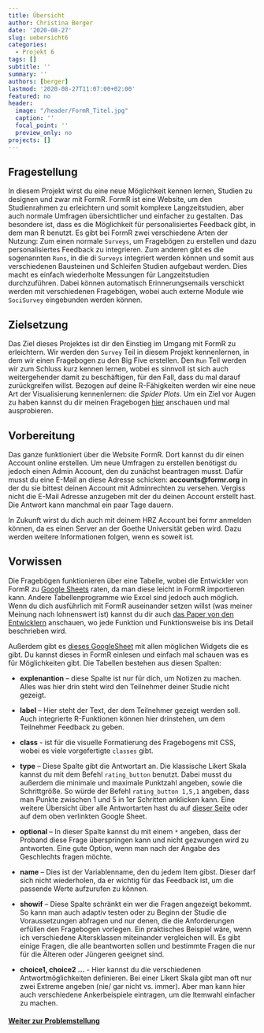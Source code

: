 ```yaml
---
title: Übersicht
author: Christina Berger
date: '2020-08-27'
slug: uebersicht6
categories:
  - Projekt 6
tags: []
subtitle: ''
summary: ''
authors: [berger]
lastmod: '2020-08-27T11:07:00+02:00'
featured: no
header:
  image: "/header/FormR_Titel.jpg"
  caption: ''
  focal_point: ''
  preview_only: no
projects: []
---
```

## Fragestellung 

In diesem Projekt wirst du eine neue Möglichkeit kennen lernen, Studien zu designen und zwar mit FormR. 
FormR ist eine Website, um den Studienrahmen zu erleichtern und somit komplexe Langzeitstudien, aber auch normale Umfragen übersichtlicher und einfacher zu gestalten. Das besondere ist, dass es die Möglichkeit für personalisiertes Feedback gibt, in dem man R benutzt. Es gibt bei FormR zwei verschiedene Arten der Nutzung: Zum einen normale `Surveys`, um Fragebögen zu erstellen und dazu personalisiertes Feedback zu integrieren. Zum anderen gibt es die sogenannten `Runs`, in die di `Surveys` integriert werden können und somit aus verschiedenen Bausteinen und Schleifen Studien aufgebaut werden. Dies macht es einfach wiederholte Messungen für Langzeitstudien durchzuführen. Dabei können automatisch Erinnerungsemails verschickt werden mit verschiedenen Fragebögen, wobei auch  externe Module wie `SociSurvey` eingebunden werden können.


## Zielsetzung

Das Ziel dieses Projektes ist dir den Einstieg im Umgang mit FormR zu erleichtern. Wir werden den `Survey` Teil in diesem Projekt kennenlernen, in dem wir einen Fragebogen zu den Big Five erstellen. Den `Run` Teil werden wir zum Schluss kurz kennen lernen, wobei es sinnvoll ist sich auch weitergehender damit zu beschäftigen, für den Fall, dass du mal darauf zurückgreifen willst. Bezogen auf deine R-Fähigkeiten werden wir eine neue Art der Visualisierung kennenlernen: die *Spider Plots*. 
Um ein Ziel vor Augen zu haben kannst du dir meinen Fragebogen  [hier](https://bigfivegoethe.formr.org) anschauen und mal ausprobieren.

## Vorbereitung

Das ganze funktioniert über die Website FormR. Dort kannst du dir einen Account online erstellen. Um neue Umfragen zu erstellen benötigst du jedoch einen Admin Account, den du zunächst beantragen musst. Dafür musst du eine E-Mail an diese Adresse schicken: **accounts@formr.org** in der du sie bittest deinen Account mit Adminrechten zu versehen. Vergiss nicht die E-Mail Adresse anzugeben mit der du deinen Account erstellt hast. Die Antwort kann manchmal ein paar Tage dauern. 

In Zukunft wirst du dich auch mit deinem HRZ Account bei formr anmelden können, da es einen Server  an der Goethe Universität geben wird. Dazu werden weitere Informationen folgen, wenn es soweit ist.

## Vorwissen

Die Fragebögen funktionieren über eine Tabelle, wobei die Entwickler von FormR zu [Google Sheets](https://www.google.de/intl/de/sheets/about/s) raten, da man diese leicht in FormR importieren kann. Andere Tabellenprogramme wie Excel sind jedoch auch möglich. Wenn du dich ausführlich mit FormR auseinander setzen willst (was meiner Meinung nach lohnenswert ist) kannst du dir auch [das Paper von den Entwicklern](https://link.springer.com/article/10.3758/s13428-019-01236-y) anschauen, wo jede Funktion und Funktionsweise bis ins Detail beschrieben wird. 

Außerdem gibt es [dieses GoogleSheet](https://docs.google.com/spreadsheets/d/1vXJ8sbkh0p4pM5xNqOelRUmslcq2IHnY9o52RmQLKFw/edit#gid=1611481919) mit allen möglichen Widgets die es gibt. Du kannst dieses in FormR einlesen und einfach mal schauen was es für Möglichkeiten gibt. Die Tabellen bestehen aus diesen Spalten: 

* **explenantion** – diese Spalte ist nur für dich, um Notizen zu machen. Alles was hier drin steht wird den Teilnehmer deiner Studie nicht gezeigt.

* **label** – Hier steht der Text, der dem Teilnehmer gezeigt werden soll. Auch integrierte R-Funktionen können hier drinstehen, um dem Teilnehmer Feedback zu geben. 

* **class**  - ist für die visuelle Formatierung des Fragebogens mit CSS, wobei es viele vorgefertigte `classes` gibt.

* **type** – Diese Spalte gibt die Antwortart an. Die klassische Likert Skala kannst du mit dem Befehl `rating_button` benutzt. Dabei musst du außerdem die minimale und  maximale Punktzahl angeben, sowie die Schrittgröße. So würde der Befehl `rating_button 1,5,1` angeben, dass man Punkte zwischen 1 und 5 in 1er Schritten anklicken kann. Eine weitere Übersicht über alle Antwortarten hast du auf [dieser Seite](https://formr.org/documentation#available_items) oder auf dem oben verlinkten Google Sheet.

* **optional** – In dieser Spalte kannst du mit einem `*` angeben, dass der Proband diese Frage überspringen kann und nicht gezwungen wird zu antworten. Eine gute Option, wenn man nach der Angabe des Geschlechts fragen möchte.

* **name** – Dies ist der Variablenname, den du jedem Item gibst. Dieser darf sich nicht wiederholen, da er  wichtig für das Feedback ist, um die passende Werte aufzurufen zu können.

* **showif** – Diese Spalte schränkt ein wer die Fragen angezeigt bekommt. So kann man auch adaptiv testen oder zu Beginn der Studie die Voraussetzungen abfragen und nur denen, die die Anforderungen erfüllen den Fragebogen vorlegen. Ein praktisches Beispiel wäre, wenn ich verschiedene Altersklassen miteinander vergleichen will. Es gibt einige Fragen, die alle beantworten sollen und bestimmte Fragen die nur für die Älteren oder Jüngeren geeignet sind. 


* **choice1, choice2 …** - Hier kannst du die verschiedenen Antwortmöglichkeiten definieren. Bei einer Likert Skala gibt man oft nur zwei Extreme angeben (nie/ gar nicht vs. immer). Aber man kann hier auch verschiedene Ankerbeispiele eintragen, um die Itemwahl einfacher zu machen.




#### [Weiter zur Problemstellung](/post/problemstellung6)
